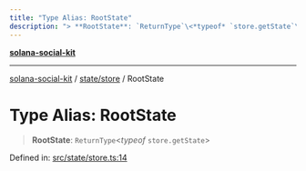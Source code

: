 ```yaml
---
title: "Type Alias: RootState"
description: "> **RootState**: `ReturnType`\<*typeof* `store.getState`\>"
---
```


[**solana-social-kit**](../../../README.mdx)

***

[solana-social-kit](../../../README.mdx) / [state/store](../README.mdx) / RootState

# Type Alias: RootState

> **RootState**: `ReturnType`\<*typeof* `store.getState`\>

Defined in: [src/state/store.ts:14](https://github.com/SendArcade/solana-app-kit/blob/bd4b3556b8f469c27ebb06f4df65b3a36b43ba3b/src/state/store.ts#L14)
